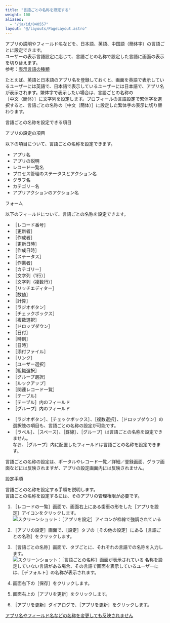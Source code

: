 ```yaml
---
title: "言語ごとの名称を設定する"
weight: 100
aliases:
  - "/ja/id/040557"
layout: "@/layouts/PageLayout.astro"
---
```




アプリの説明やフィールド名などを、日本語、英語、中国語（簡体字）の言語ごとに設定できます。  
ユーザーの表示言語設定に応じて、言語ごとの名称で設定した言語に画面の表示を切り替えます。  
参考：[表示言語の種類](/general/ja/id/020410.html#list_personal_language_20)

たとえば、英語と日本語のアプリ名を登録しておくと、画面を英語で表示しているユーザーには英語で、日本語で表示しているユーザーには日本語で、アプリ名が表示されます。繁体字で表示したい場合は、言語ごとの名称の<Wovn>［中文（簡体）］</Wovn>に文字列を設定します。プロフィールの言語設定で繁体字を選択すると、言語ごとの名称の<Wovn>［中文（簡体）］</Wovn>に設定した繁体字の表示に切り替わります。

<Heading id="app_settings_localize_10">言語ごとの名称を設定できる項目</Heading>

<Heading level={3} id="app_settings_localize_1010">アプリの設定の項目</Heading>

以下の項目について、言語ごとの名称を設定できます。

* アプリ名
* アプリの説明
* レコード一覧名
* プロセス管理のステータスとアクション名
* グラフ名
* カテゴリー名
* アプリアクションのアクション名

<Heading level={3} id="app_settings_localize_1020">フォーム</Heading>

以下のフィールドについて、言語ごとの名称を設定できます。

* <Wovn>［レコード番号］</Wovn>
* <Wovn>［更新者］</Wovn>
* <Wovn>［作成者］</Wovn>
* <Wovn>［更新日時］</Wovn>
* <Wovn>［作成日時］</Wovn>
* <Wovn>［ステータス］</Wovn>
* <Wovn>［作業者］</Wovn>
* <Wovn>［カテゴリー］</Wovn>
* <Wovn>［文字列（1行）］</Wovn>
* <Wovn>［文字列（複数行）］</Wovn>
* <Wovn>［リッチエディター］</Wovn>
* <Wovn>［数値］</Wovn>
* <Wovn>［計算］</Wovn>
* <Wovn>［ラジオボタン］</Wovn>
* <Wovn>［チェックボックス］</Wovn>
* <Wovn>［複数選択］</Wovn>
* <Wovn>［ドロップダウン］</Wovn>
* <Wovn>［日付］</Wovn>
* <Wovn>［時刻］</Wovn>
* <Wovn>［日時］</Wovn>
* <Wovn>［添付ファイル］</Wovn>
* <Wovn>［リンク］</Wovn>
* <Wovn>［ユーザー選択］</Wovn>
* <Wovn>［組織選択］</Wovn>
* <Wovn>［グループ選択］</Wovn>
* <Wovn>［ルックアップ］</Wovn>
* <Wovn>［関連レコード一覧］</Wovn>
* <Wovn>［テーブル］</Wovn>
* <Wovn>［テーブル］</Wovn>内のフィールド
* <Wovn>［グループ］</Wovn>内のフィールド

<Note>

* <Wovn>［ラジオボタン］</Wovn>、<Wovn>［チェックボックス］</Wovn>、<Wovn>［複数選択］</Wovn>、<Wovn>［ドロップダウン］</Wovn>の選択肢の項目も、言語ごとの名称の設定が可能です。
* <Wovn>［ラベル］</Wovn>、<Wovn>［スペース］</Wovn>、<Wovn>［罫線］</Wovn>、<Wovn>［グループ］</Wovn>は言語ごとの名称を設定できません。  
  なお、<Wovn>［グループ］</Wovn>内に配置したフィールドは言語ごとの名称を設定できます。

</Note>

<Warning>

言語ごとの名称の設定は、ポータルやレコード一覧／詳細／登録画面、グラフ画面などには反映されますが、アプリの設定画面内には反映されません。

</Warning>

<Heading id="app_settings_localize_20">設定手順</Heading>

言語ごとの名称を設定する手順を説明します。  
言語ごとの名称を設定するには、そのアプリの管理権限が必要です。

1. <Wovn>［レコードの一覧］</Wovn>画面で、画面右上にある歯車の形をした<Wovn>［アプリを設定］</Wovn>アイコンをクリックします。  
   <Img src="/k/kintone/img/settings_new_icon.png" alt="スクリーンショット：［アプリを設定］アイコンが枠線で強調されている" />

1. <Wovn>［アプリの設定］</Wovn>画面で、<Wovn>［設定］</Wovn>タブの<Wovn>［その他の設定］</Wovn>にある<Wovn>［言語ごとの名称］</Wovn>をクリックします。

1. <Wovn>［言語ごとの名称］</Wovn>画面で、タブごとに、それぞれの言語での名称を入力します。  
   <Img src="/k/kintone/img-ja/localize_img01.png" alt="スクリーンショット：［言語ごとの名称］画面が表示されている" />
  名称を設定していない言語がある場合、その言語で画面を表示しているユーザーには、<Wovn>［デフォルト］</Wovn>の名称が表示されます。

1. 画面右下の<Wovn>［保存］</Wovn>をクリックします。

1. 画面右上の<Wovn>［アプリを更新］</Wovn>をクリックします。

1. <Wovn>［アプリを更新］</Wovn>ダイアログで、<Wovn>［アプリを更新］</Wovn>をクリックします。

<Reference>

[アプリ名やフィールド名などの名称を変更しても反映されません](/k/ja/id/040252.html)

</Reference>
